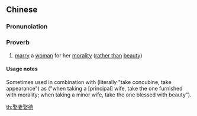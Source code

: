 ==Chinese==
{{zh-forms|lit=take wife, take virtue|type=211}}

===Pronunciation===
{{zh-pron
|m=qǔqīqǔdé
|cat=ch
}}

===Proverb===
{{zh-proverb}}

# [[marry]] a [[woman]] for her [[morality]] ([[rather than]] [[beauty]])

====Usage notes====
Sometimes used in combination with {{zh-l|納妾納色}} (literally "take concubine, take appearance") as {{zh-l|娶妻娶德，納妾納色}} ("when taking a [principal] wife, take the one furnished with morality; when taking a minor wife, take the one blessed with beauty").

[[th:娶妻娶德]]